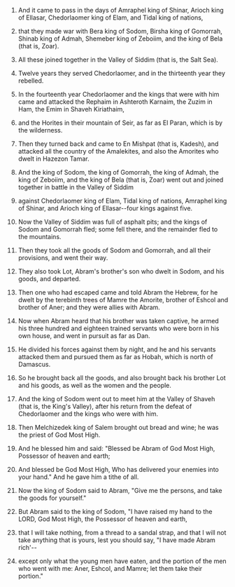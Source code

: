
1. And it came to pass in the days of Amraphel king of Shinar, Arioch king of Ellasar, Chedorlaomer king of Elam, and Tidal king of nations,

2. that they made war with Bera king of Sodom, Birsha king of Gomorrah, Shinab king of Admah, Shemeber king of Zeboiim, and the king of Bela (that is, Zoar).

3. All these joined together in the Valley of Siddim (that is, the Salt Sea).

4. Twelve years they served Chedorlaomer, and in the thirteenth year they rebelled.

5. In the fourteenth year Chedorlaomer and the kings that were with him came and attacked the Rephaim in Ashteroth Karnaim, the Zuzim in Ham, the Emim in Shaveh Kiriathaim,

6. and the Horites in their mountain of Seir, as far as El Paran, which is by the wilderness.

7. Then they turned back and came to En Mishpat (that is, Kadesh), and attacked all the country of the Amalekites, and also the Amorites who dwelt in Hazezon Tamar.

8. And the king of Sodom, the king of Gomorrah, the king of Admah, the king of Zeboiim, and the king of Bela (that is, Zoar) went out and joined together in battle in the Valley of Siddim

9. against Chedorlaomer king of Elam, Tidal king of nations, Amraphel king of Shinar, and Arioch king of Ellasar--four kings against five.

10. Now the Valley of Siddim was full of asphalt pits; and the kings of Sodom and Gomorrah fled; some fell there, and the remainder fled to the mountains.

11. Then they took all the goods of Sodom and Gomorrah, and all their provisions, and went their way.

12. They also took Lot, Abram's brother's son who dwelt in Sodom, and his goods, and departed.

13. Then one who had escaped came and told Abram the Hebrew, for he dwelt by the terebinth trees of Mamre the Amorite, brother of Eshcol and brother of Aner; and they were allies with Abram.

14. Now when Abram heard that his brother was taken captive, he armed his three hundred and eighteen trained servants who were born in his own house, and went in pursuit as far as Dan.

15. He divided his forces against them by night, and he and his servants attacked them and pursued them as far as Hobah, which is north of Damascus.

16. So he brought back all the goods, and also brought back his brother Lot and his goods, as well as the women and the people.

17. And the king of Sodom went out to meet him at the Valley of Shaveh (that is, the King's Valley), after his return from the defeat of Chedorlaomer and the kings who were with him.

18. Then Melchizedek king of Salem brought out bread and wine; he was the priest of God Most High.

19. And he blessed him and said: "Blessed be Abram of God Most High, Possessor of heaven and earth;

20. And blessed be God Most High, Who has delivered your enemies into your hand." And he gave him a tithe of all.

21. Now the king of Sodom said to Abram, "Give me the persons, and take the goods for yourself."

22. But Abram said to the king of Sodom, "I have raised my hand to the LORD, God Most High, the Possessor of heaven and earth,

23. that I will take nothing, from a thread to a sandal strap, and that I will not take anything that is yours, lest you should say, "I have made Abram rich'--

24. except only what the young men have eaten, and the portion of the men who went with me: Aner, Eshcol, and Mamre; let them take their portion."


